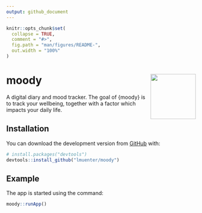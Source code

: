 ```yaml
---
output: github_document
---
```


<!-- README.md is generated from README.Rmd. Please edit that file -->

```r
knitr::opts_chunk$set(
  collapse = TRUE,
  comment = "#>",
  fig.path = "man/figures/README-",
  out.width = "100%"
)
```

# moody <img src="man/figures/logo.png" align="right" width="120" />

<!-- badges: start -->
<!-- badges: end -->

A digital diary and mood tracker. The goal of {moody} is to track your wellbeing, together with a factor which impacts your daily life.

## Installation

You can download the development version from [GitHub](https://github.com/) with:

``` r
# install.packages("devtools")
devtools::install_github("lmuenter/moody")
```
## Example

The app is started using the command:

```r
moody::runApp()
```
